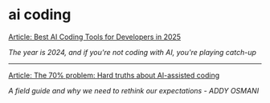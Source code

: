 # ai coding

[Article: Best AI Coding Tools for Developers in 2025](https://www.builder.io/blog/best-ai-coding-tools)

_The year is 2024, and if you're not coding with AI, you're playing catch-up_

---

[Article: The 70% problem: Hard truths about AI-assisted coding](https://addyo.substack.com/p/the-70-problem-hard-truths-about)

_A field guide and why we need to rethink our expectations - ADDY OSMANI_

